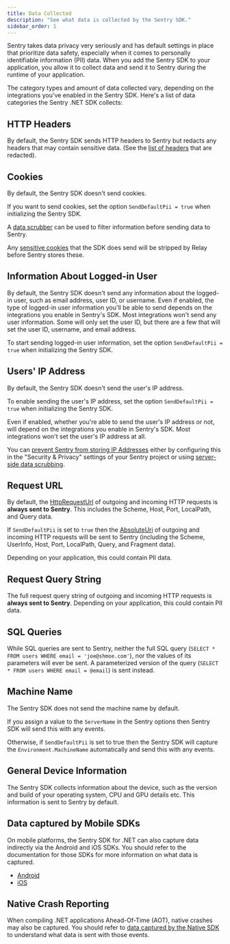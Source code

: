 ```yaml
---
title: Data Collected
description: "See what data is collected by the Sentry SDK."
sidebar_order: 1
---
```


Sentry takes data privacy very seriously and has default settings in place that prioritize data safety, especially when it comes to personally identifiable information (PII) data. When you add the Sentry SDK to your application, you allow it to collect data and send it to Sentry during the runtime of your application.

The category types and amount of data collected vary, depending on the integrations you've enabled in the Sentry SDK. Here's a list of data categories the Sentry .NET SDK collects:

## HTTP Headers

By default, the Sentry SDK sends HTTP headers to Sentry but redacts any headers that may contain sensitive data. (See the [list of headers](https://github.com/getsentry/sentry-dotnet/blob/main/src/Sentry/Internal/RedactedHeaders.cs#L7) that are redacted).

## Cookies

By default, the Sentry SDK doesn't send cookies.

If you want to send cookies, set the option `SendDefaultPii = true` when initializing the Sentry SDK.

A [data scrubber](/platforms/dotnet/data-management/sensitive-data/) can be used to filter information before sending data to Sentry.

Any [sensitive cookies](https://github.com/getsentry/relay/blob/249971e1702991c64cf0f7f89773fb019ffb4a95/relay-pii/src/convert.rs#L235-L263) that the SDK does send will be stripped by Relay before Sentry stores these.

## Information About Logged-in User

By default, the Sentry SDK doesn't send any information about the logged-in user, such as email address, user ID, or username. Even if enabled, the type of logged-in user information you'll be able to send depends on the integrations you enable in Sentry's SDK. Most integrations won't send any user information. Some will only set the user ID, but there are a few that will set the user ID, username, and email address.

To start sending logged-in user information, set the option `SendDefaultPii = true` when initializing the Sentry SDK.

## Users' IP Address

By default, the Sentry SDK doesn't send the user's IP address.

To enable sending the user's IP address, set the option `SendDefaultPii = true` when initializing the Sentry SDK.

Even if enabled, whether you're able to send the user's IP address or not, will depend on the integrations you enable in Sentry's SDK. Most integrations won't set the user's IP address at all.

You can [prevent Sentry from storing IP Addresses](https://docs.sentry.io/platforms/native/enriching-events/identify-user/#ip_address) either by configuring this in the "Security & Privacy" settings of your Sentry project or using [server-side data scrubbing](https://docs.sentry.io/security-legal-pii/scrubbing/server-side-scrubbing/).

## Request URL

By default, the [HttpRequestUrl](https://learn.microsoft.com/en-us/dotnet/api/System.UriComponents) of outgoing and incoming HTTP requests is **always sent to Sentry**. This includes the Scheme, Host, Port, LocalPath, and Query data.

If `SendDefaultPii` is set to `true` then the [AbsoluteUri](https://learn.microsoft.com/en-us/dotnet/api/System.UriComponents) of outgoing and incoming HTTP requests will be sent to Sentry (including the Scheme, UserInfo, Host, Port, LocalPath, Query, and Fragment data).

Depending on your application, this could contain PII data.

## Request Query String

The full request query string of outgoing and incoming HTTP requests is **always sent to Sentry**. Depending on your application, this could contain PII data.

## SQL Queries

While SQL queries are sent to Sentry, neither the full SQL query (`SELECT * FROM users WHERE email = 'joe@shmoe.com'`), nor the values of its parameters will ever be sent. A parameterized version of the query (`SELECT * FROM users WHERE email = @email`) is sent instead.

## Machine Name

The Sentry SDK does not send the machine name by default.

If you assign a value to the `ServerName` in the Sentry options then Sentry SDK will send this with any events.

Otherwise, if `SendDefaultPii` is set to true then the Sentry SDK will capture the `Environment.MachineName` automatically and send this with any events.

## General Device Information

The Sentry SDK collects information about the device, such as the version and build of your operating system, CPU and GPU details etc. This information is sent to Sentry by default.

## Data captured by Mobile SDKs

On mobile platforms, the Sentry SDK for .NET can also capture data indirectly via the Android and iOS SDKs. You should refer to the documentation for those SDKs for more information on what data is captured.

- [Android](/platforms/android/data-management/data-collected/)
- [iOS](/platforms/apple/data-management/data-collected/)

## Native Crash Reporting

When compiling .NET applications Ahead-Of-Time (AOT), native crashes may also be captured. You should refer to [data captured by the Native SDK](/platforms/native/data-management/data-collected/) to understand what data is sent with those events.
